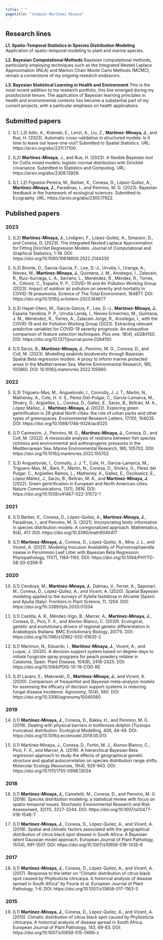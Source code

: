---
title: " "
pagetitle: "Joaquín Martínez Minaya"
---

<!-- <link rel="stylesheet" href="styles.css" type="text/css"> -->
<!-- <link rel="stylesheet" href="academicicons/css/academicons.min.css"/> -->

## Research lines
**L1. Spatio-Temporal Statistics in Species Distribution Modeling**
Application of spatio-temporal modeling to plant and marine species. 

**L2. Bayesian Computational Methods**
Bayesian computational methods, particularly employing techniques such as the Integrated Nested Laplace Approximation (INLA) and Markov Chain Monte Carlo Methods (MCMC), remain a cornerstone of my ongoing research endeavors.

**L3. Bayesian Statistical Learning in Health and Environment**
This is the most recent addition to my research portfolio, this line emerged during my postdoctoral tenure. The application of Bayesian learning principles in health and environmental contexts has become a substantial part of my current projects, with a particular emphasis on health applications. 


## Submitted papers

1. (L1, L3) Adin, A., Krainski, E., Lenzi, A., Liu, Z., **Martínez-Minaya, J.**, and Rue, H. (2023). Automatic cross-validation in structured models: Is it time to leave out leave-one-out? Submitted to Spatial Statistics. URL: https://arxiv.org/abs/2311.17100.

2. (L2) **Martínez-Minaya**, J., and Rue, H. (2023). A flexible Bayesian tool for CoDa mixed models: logistic-normal distribution with Dirichlet covariance. Submitted to Statistics and Computing. URL: https://arxiv.org/abs/2308.13928.

3. (L1, L2) Figueira-Pereira, M., Barber, X., Conesa, D., López-Quílez, A., **Martínez-Minaya, J.**, Paradinas, I., and Pennino, M. G. (2023). Bayesian feedback in the framework of ecological sciences. Submitted to Ecography. URL: https://arxiv.org/abs/2305.17922.



## Published papers

### 2023
1.	(L2) **Martínez-Minaya, J.**, Lindgren, F., López-Quílez, A., Simpson, D., and Conesa, D. (2023). The Integrated Nested Laplace Approximation for Fitting Dirichlet Regression Models. Journal of Computational and Graphical Statistics, 1-19. DOI: https://doi.org/10.1080/10618600.2022.2144330

2.	(L3) Bronte, O., García-García, F., Lee, D.-J., Urrutia, I., Uranga, A., Nieves, M., **Martínez-Minaya, J.**, Quintana, J. M., Arostegui, I., Zalacain, R., Ruiz-Iturriaga, L. A., Serrano, L., Menéndez, R., Méndez, R., Torres, A., Cilloniz, C., España, P. P., COVID-19 and Air Pollution Working Group (2023). Impact of outdoor air pollution on severity and mortality in COVID-19 pneumonia. Science of The Total Environment, 164877. DOI: https://doi.org/10.1016/j.scitotenv.2023.164877

3. (L3) Hayet-Otero, M., García-García, F., Lee, D.-J., **Martínez-Minaya, J.**, España Yandiola, P. P., Urrutia Landa, I., Nieves Ermecheo, M., Quintana, J. M., Menéndez, R., Torres, A., Zalacain Jorge, R., Arostegui, I., with the COVID-19 and Air Pollution Working Group (2023). Extracting relevant predictive variables for COVID-19 severity prognosis: An exhaustive comparison of feature selection techniques. Plos one, 18(4), e0284150. DOI: https://doi.org/10.1371/journal.pone.0284150

4.	(L1) Sarzo, B., **Martínez-Minaya, J.**, Pennino, M. G., Conesa, D., and Coll, M. (2023). Modelling seabirds biodiversity through Bayesian Spatial Beta regression models: A proxy to inform marine protected areas in the Mediterranean Sea. Marine Environmental Research, 185, 105860. DOI: 10.1016/j.marenvres.2022.105860

### 2022

5.	(L3) Triguero-Mas, M., Anguelovski, I., Connolly, J. J. T., Martin, N., Matheney, A., Cole, H. V. S., Pérez-Del-Pulgar, C., García-Lamarca, M., Shokry, G., Argüelles, L., Conesa, D., Gallez, E., Sarzo, B., Beltrán, M. A., López Máñez, J., **Martínez-Minaya, J.** (2022). Exploring green gentrification in 28 global North cities: the role of urban parks and other types of greenspaces. Environmental Research Letters, 17(10), 104035. DOI: https://doi.org/10.1088/1748-9326/ac9325

6. (L1) Carmezim, J., Pennino, M. G., **Martínez-Minaya, J.**, Conesa, D., and Coll, M. (2022). A mesoscale analysis of relations between fish species richness and environmental and anthropogenic pressures in the Mediterranean Sea. Marine Environmental Research, 180, 105702. DOI: https://doi.org/10.1016/j.marenvres.2022.105702

7.	(L3) Anguelovski, I., Connolly, J. J. T., Cole, H., Garcia-Lamarca, M., Triguero-Mas, M., Baró, F., Martin, N., Conesa, D., Shokry, G., Pérez del Pulgar, C., Argüelles Ramos, L., Matheney, A., Gallez, E., Oscilowicz, E., López Máñez, J., Sarzo, B., Beltrán, M. A., and **Martínez-Minaya, J.** (2022). Green gentrification in European and North American cities. Nature Communications, 13(1), 3816. DOI: https://doi.org/10.1038/s41467-022-31572-1

### 2021
8. (L1) Barber, X., Conesa, D., López-Quílez, A., **Martínez-Minaya, J.**, Paradinas, I., and Pennino, M. G. (2021). Incorporating biotic information in species distribution models: A coregionalized approach. Mathematics, 9(4), 417. DOI: https://doi.org/10.3390/math9040417

9.	(L1) **Martínez-Minaya, J.**, Conesa, D., López-Quílez, A., Mira, J. L., and Vicent, A. (2021). Modeling Inoculum Availability of Plurivorosphaerella nawae in Persimmon Leaf Litter with Bayesian Beta Regression. Phytopathology, 111(7), 1184-1192. DOI: https://doi.org/10.1094/PHYTO-08-20-0359-R


### 2020
10.	(L1) Cendoya, M., **Martínez-Minaya, J.**, Dalmau, V., Ferrer, A., Saponari, M., Conesa, D., López-Quílez, A., and Vicent, A. (2020). Spatial Bayesian modeling applied to the surveys of Xylella fastidiosa in Alicante (Spain) and Apulia (Italy). Frontiers in Plant Science, 11, 1204. DOI: https://doi.org/10.3389/fpls.2020.01204

11. (L1) Castilla, A. R., Méndez-Vigo, B., Marcer, A., **Martínez-Minaya, J.**, Conesa, D., Picó, F. X., and Alonso-Blanco, C. (2020). Ecological, genetic and evolutionary drivers of regional genetic differentiation in Arabidopsis thaliana. BMC Evolutionary Biology, 20(71). DOI: https://doi.org/10.1186/s12862-020-01635-2

12. (L1) Marimon, N., Eduardo, I., **Martínez-Minaya, J.**, Vicent, A., and Luque, J. (2020). A decision support system based on degree-days to initiate fungicide spray programs for peach powdery mildew in Catalonia, Spain. Plant Disease, 104(9), 2418-2425. DOI: https://doi.org/10.1094/PDIS-10-19-2130-RE

13. (L3) Lázaro, E., Makowski, D., **Martínez-Minaya, J.**, and Vicent, A. (2020). Comparison of frequentist and Bayesian meta-analysis models for assessing the efficacy of decision support systems in reducing fungal disease incidence. Agronomy, 10(4), 560. DOI: https://doi.org/10.3390/agronomy10040560

### 2019

14. (L1) **Martínez-Minaya, J.**, Conesa, D., Bakka, H., and Pennino, M. G. (2019). Dealing with physical barriers in bottlenose dolphin (Tursiops truncatus) distribution. Ecological Modelling, 406, 44-49. DOI: https://doi.org/10.1016/j.ecolmodel.2019.05.013

15.	(L1) Martínez‐Minaya, J., Conesa, D., Fortin, M. J., Alonso‐Blanco, C., Picó, F. X., and Marcer, A. (2019). A hierarchical Bayesian Beta regression approach to study the effects of geographical genetic structure and spatial autocorrelation on species distribution range shifts. Molecular Ecology Resources, 19(4), 929-943. DOI: https://doi.org/10.1111/1755-0998.13024

### 2018

16.	(L1) **Martínez-Minaya, J.**, Cameletti, M., Conesa, D., and Pennino, M. G. (2018). Species distribution modeling: a statistical review with focus on spatio-temporal issues. Stochastic Environmental Research and Risk Assessment, 32(11), 3227-3244. DOI: https://doi.org/10.1007/s00477-018-1548-7


17.	(L1) **Martínez-Minaya, J.**, Conesa, D., López-Quílez, A., and Vicent, A. (2018). Spatial and climatic factors associated with the geographical distribution of citrus black spot disease in South Africa: A Bayesian latent Gaussian model approach. European Journal of Plant Pathology, 151(4), 991-1007. DOI: https://doi.org/10.1007/s10658-018-1435-6


### 2017

18. (L1) **Martínez-Minaya, J.**, Conesa, D., López-Quílez, A., and Vicent, A. (2017). Response to the letter on "Climatic distribution of citrus black spot caused by Phyllosticta citricarpa. A historical analysis of disease spread in South Africa" by Fourie et al. European Journal of Plant Pathology, 1-6. DOI: https://doi.org/10.1007/s10658-017-1163-3


### 2015

19. (L1) **Martínez-Minaya, J.**, Conesa, D., López-Quílez, A., and Vicent, A. (2015). Climatic distribution of citrus black spot caused by Phyllosticta citricarpa. A historical analysis of disease spread in South Africa. European Journal of Plant Pathology, 143, 69-83. DOI: https://doi.org/10.1007/s10658-015-0666-z
